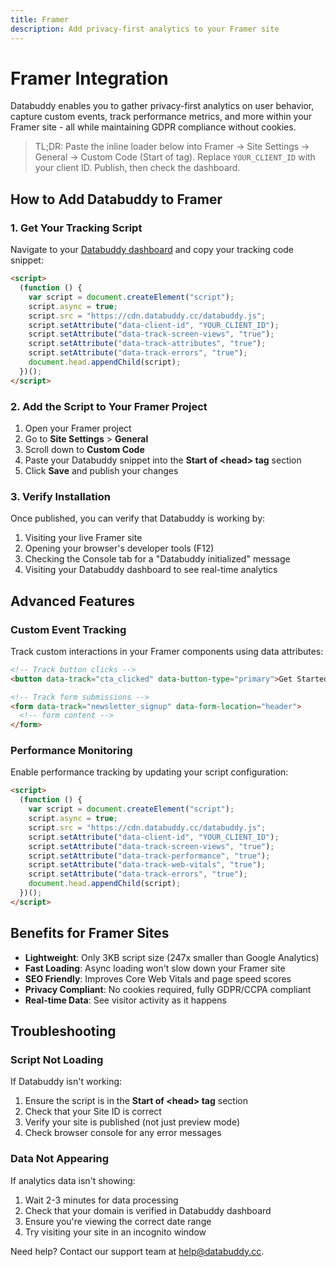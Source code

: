 ```yaml
---
title: Framer
description: Add privacy-first analytics to your Framer site
---
```


# Framer Integration

Databuddy enables you to gather privacy-first analytics on user behavior, capture custom events, track performance metrics, and more within your Framer site - all while maintaining GDPR compliance without cookies.

> TL;DR: Paste the inline loader below into Framer → Site Settings → General → Custom Code (Start of <head> tag). Replace `YOUR_CLIENT_ID` with your client ID. Publish, then check the dashboard.

## How to Add Databuddy to Framer

### 1. Get Your Tracking Script

Navigate to your [Databuddy dashboard](https://app.databuddy.cc) and copy your tracking code snippet:

```html
<script>
  (function () {
    var script = document.createElement("script");
    script.async = true;
    script.src = "https://cdn.databuddy.cc/databuddy.js";
    script.setAttribute("data-client-id", "YOUR_CLIENT_ID");
    script.setAttribute("data-track-screen-views", "true");
    script.setAttribute("data-track-attributes", "true");
    script.setAttribute("data-track-errors", "true");
    document.head.appendChild(script);
  })();
</script>
```

### 2. Add the Script to Your Framer Project

1. Open your Framer project
2. Go to **Site Settings** > **General**
3. Scroll down to **Custom Code**
4. Paste your Databuddy snippet into the **Start of &lt;head&gt; tag** section
5. Click **Save** and publish your changes

### 3. Verify Installation

Once published, you can verify that Databuddy is working by:

1. Visiting your live Framer site
2. Opening your browser's developer tools (F12)
3. Checking the Console tab for a "Databuddy initialized" message
4. Visiting your Databuddy dashboard to see real-time analytics

## Advanced Features

### Custom Event Tracking

Track custom interactions in your Framer components using data attributes:

```html
<!-- Track button clicks -->
<button data-track="cta_clicked" data-button-type="primary">Get Started</button>

<!-- Track form submissions -->
<form data-track="newsletter_signup" data-form-location="header">
  <!-- form content -->
</form>
```

### Performance Monitoring

Enable performance tracking by updating your script configuration:

```html
<script>
  (function () {
    var script = document.createElement("script");
    script.async = true;
    script.src = "https://cdn.databuddy.cc/databuddy.js";
    script.setAttribute("data-client-id", "YOUR_CLIENT_ID");
    script.setAttribute("data-track-screen-views", "true");
    script.setAttribute("data-track-performance", "true");
    script.setAttribute("data-track-web-vitals", "true");
    script.setAttribute("data-track-errors", "true");
    document.head.appendChild(script);
  })();
</script>
```

## Benefits for Framer Sites

- **Lightweight**: Only 3KB script size (247x smaller than Google Analytics)
- **Fast Loading**: Async loading won't slow down your Framer site
- **SEO Friendly**: Improves Core Web Vitals and page speed scores
- **Privacy Compliant**: No cookies required, fully GDPR/CCPA compliant
- **Real-time Data**: See visitor activity as it happens

## Troubleshooting

### Script Not Loading

If Databuddy isn't working:

1. Ensure the script is in the **Start of &lt;head&gt; tag** section
2. Check that your Site ID is correct
3. Verify your site is published (not just preview mode)
4. Check browser console for any error messages

### Data Not Appearing

If analytics data isn't showing:

1. Wait 2-3 minutes for data processing
2. Check that your domain is verified in Databuddy dashboard
3. Ensure you're viewing the correct date range
4. Try visiting your site in an incognito window

Need help? Contact our support team at [help@databuddy.cc](mailto:help@databuddy.cc).
